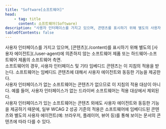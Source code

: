 ```yaml
---
title: "Software[소프트웨어]"
head:
    - tag: title
      content: 소프트웨어(Software)
description: "사용자 인터페이스를 가지고 있으며, 콘텐츠를 표시하기 위해 별도의 사용자 에이전트에 의존하지 않는 소프트웨어 제품 또는 하드웨어-소프트웨어 제품의 소프트웨어 측면"
tableOfContents: false
---
```


<Badge text="WCAG2ICT" variant="tip" size="large" />
사용자 인터페이스를 가지고 있으며, [콘텐츠](./content)를 표시하기 위해 별도의 [사용자 에이전트](./user-agent)에 의존하지 않는 소프트웨어 제품 또는 하드웨어-소프트웨어 제품의 소프트웨어 측면.

<Aside title="참고 1">
소프트웨어의 경우, 사용자 인터페이스 및 기타 임베디드 콘텐츠는 이 지침의 적용을 받는다. 소프트웨어는 임베디드 콘텐츠에 대해서 사용자 에이전트와 동등한 기능을 제공한다.
</Aside>
<Aside title="참고 2">
사용자 인터페이스가 없는 소프트웨어는 콘텐츠가 없으므로 이 지침의 적용 대상이 아니다. 예를 들어, 사용자 인터페이스가 없는 드라이버 소프트웨어는 적용 대상에서 제외된다.
</Aside>
<Aside title="참고 3">
사용자 인터페이스가 있는 소프트웨어는 콘텐츠 외에도 사용자 에이전트와 동등한 기능을 제공하기 때문에, 일부 WCAG 2 성공 기준의 적용은 소프트웨어에 임베디드된 콘텐츠와 별도의 사용자 에이전트(예: 브라우저, 플레이어, 뷰어 등)를 통해 보이는 문서의 콘텐츠에 따라 다를 수 있다.
</Aside>